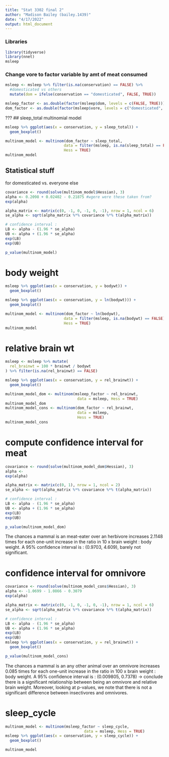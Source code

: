 ```yaml
---
title: "Stat 3302 final 2"
author: "Madison Bailey (bailey.1439)"
date: "4/17/2022"
output: html_document
---
```

### Libraries
```r
library(tidyverse)
library(nnet)
msleep
```

### Change vore to factor variable by amt of meat consumed
```r
msleep <- msleep %>% filter(is.na(conservation) == FALSE) %>% 
  #domesticated vs others
  mutate(dom = ifelse(conservation == "domesticated", FALSE, TRUE))

msleep_factor <- as.double(factor(msleep$dom, levels = c(FALSE, TRUE)))
dom_factor <- as.double(factor(msleep$vore, levels = c("domesticated", "en", "lc", "nt", "vu")))
```

???
## sleep_total multinomial model
```r
msleep %>% ggplot(aes(x = conservation, y = sleep_total)) +
  geom_boxplot()

multinom_model <- multinom(dom_factor ~ sleep_total, 
                          data = filter(msleep, is.na(sleep_total) == FALSE), 
                          Hess = TRUE)
multinom_model
```


## Statistical stuff

for domesticated vs. everyone else
```r
covariance <- round(solve(multinom_model$Hessian), 3)
alpha <- 0.2098 + 0.02402 - 0.21875 #wgere were these taken from?
exp(alpha)

alpha_matrix <- matrix(c(0, -1, 0, -1, 0, -1), nrow = 1, ncol = 6)
se_alpha <- sqrt(alpha_matrix %*% covariance %*% t(alpha_matrix))

# confidence interval :
LB <- alpha - (1.96 * se_alpha)
UB <- alpha + (1.96 * se_alpha)
exp(LB)
exp(UB)

p_value(multinom_model)
```


# body weight

```r
msleep %>% ggplot(aes(x = conservation, y = bodywt)) +
  geom_boxplot()

msleep %>% ggplot(aes(x = conservation, y = ln(bodywt))) +
  geom_boxplot()

multinom_model <- multinom(dom_factor ~ ln(bodywt), 
                          data = filter(msleep, is.na(bodywt) == FALSE),
                          Hess = TRUE)
multinom_model
```

# relative brain wt

```r
msleep <- msleep %>% mutate(
  rel_brainwt = 100 * brainwt / bodywt
) %>% filter(is.na(rel_brainwt) == FALSE)

msleep %>% ggplot(aes(x = conservation, y = rel_brainwt)) +
  geom_boxplot()

multinom_model_dom <- multinom(msleep_factor ~ rel_brainwt,
                                data = msleep, Hess = TRUE)
multinom_model_dom
multinom_model_cons <- multinom(dom_factor ~ rel_brainwt,
                                data = msleep,
                                Hess = TRUE)
multinom_model_cons
```
# compute confidence interval for meat

```r
covariance <- round(solve(multinom_model_dom$Hessian), 3)
alpha <- 
exp(alpha)

alpha_matrix <- matrix(c(0, 1), nrow = 1, ncol = 2)
se_alpha <- sqrt(alpha_matrix %*% covariance %*% t(alpha_matrix))

# confidence interval :
LB <- alpha - (1.96 * se_alpha)
UB <- alpha + (1.96 * se_alpha)
exp(LB)
exp(UB)

p_value(multinom_model_dom)
```
The chances a mammal is an meat-eater over an herbivore increases 2.1148 times for each one-unit increase in the ratio in 10 x brain weight : body weight. A 95% confidence interval is : (0.9703, 4.609), barely not significant. 

# confidence interval for omnivore

```r
covariance <- round(solve(multinom_model_cons$Hessian), 3)
alpha <- -1.0699 - 1.0866 - 0.3079
exp(alpha)

alpha_matrix <- matrix(c(0, -1, 0, -1, 0, -1), nrow = 1, ncol = 6)
se_alpha <- sqrt(alpha_matrix %*% covariance %*% t(alpha_matrix))

# confidence interval :
LB <- alpha - (1.96 * se_alpha)
UB <- alpha + (1.96 * se_alpha)
exp(LB)
exp(UB)
msleep %>% ggplot(aes(x = conservation, y = rel_brainwt)) +
  geom_boxplot()

p_value(multinom_model_cons)
```

The chances a mammal is an any other animal over an omnivore increases 0.085 times for each one-unit increase in the ratio in 100 x brain weight : body weight. A 95% confidence interval is : (0.009805, 0.7378) -> conclude there is a significant relationship between being an omnivore and relative brain weight. Moreover, looking at p-values, we note that there is not a significant difference between insectivores and omnivores. 



# sleep_cycle

```r
multinom_model <- multinom(msleep_factor ~ sleep_cycle, 
                                   data = msleep, Hess = TRUE)
msleep %>% ggplot(aes(x = conservation, y = sleep_cycle)) +
  geom_boxplot()

multinom_model
```
